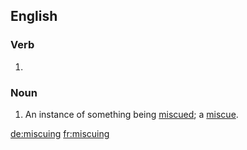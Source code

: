 ==English==

===Verb===
{{head|en|present participle}}

# {{present participle of|miscue|lang=en|nocat=1}}

===Noun===
{{en-noun}}

# An instance of something being [[miscue]]d; a [[miscue]].

[[de:miscuing]]
[[fr:miscuing]]
